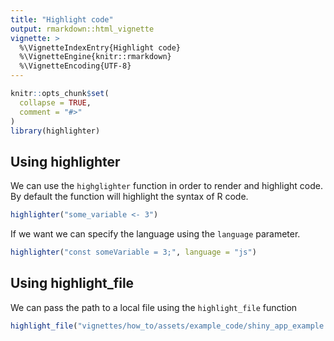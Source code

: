 ```yaml
---
title: "Highlight code"
output: rmarkdown::html_vignette
vignette: >
  %\VignetteIndexEntry{Highlight code}
  %\VignetteEngine{knitr::rmarkdown}
  %\VignetteEncoding{UTF-8}
---
```


```r
knitr::opts_chunk$set(
  collapse = TRUE,
  comment = "#>"
)
library(highlighter)
```

## Using highlighter
We can use the `highglighter` function in order to render and highlight code. By default the function will highlight the 
syntax of R code.

```r
highlighter("some_variable <- 3")
```

If we want we can specify the language using the `language` parameter.

```r
highlighter("const someVariable = 3;", language = "js")
```

## Using highlight_file
We can pass the path to a local file using the `highlight_file` function
```r
highlight_file("vignettes/how_to/assets/example_code/shiny_app_example.R")
```